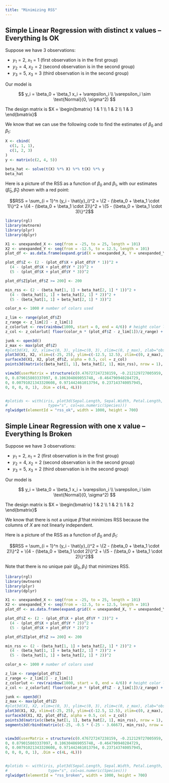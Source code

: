 ```yaml
---
title: "Minimizing RSS"
---
```


## Simple Linear Regression with distinct x values -- Everything Is OK

Suppose we have 3 observations:

 * $y_1 = 2$, $x_1 = 1$ (first observation is in the first group)
 * $y_2 = 4$, $x_2 = 2$ (second observation is in the second group)
 * $y_3 = 5$, $x_3 = 3$ (third observation is in the second group)

Our model is

$$
y_i = \beta_0 + \beta_1 x_i + \varepsilon_i \\
\varepsilon_i \sim \text{Normal}(0, \sigma^2)
$$

The design matrix is $X = \begin{bmatrix} 1 & 1 \\ 1 & 2 \\ 1 & 3 \end{bmatrix}$

We know that we can use the following code to find the estimates of $\beta_0$ and $\beta_1$:

```r
X <- cbind(
  c(1, 1, 1),
  c(1, 2, 3)
)
y <- matrix(c(2, 4, 5))

beta_hat <- solve(t(X) %*% X) %*% t(X) %*% y
beta_hat
```

Here is a picture of the RSS as a function of $\beta_0$ and $\beta_1$, with our estimates $(\hat{\beta}_0, \hat{\beta}_1)$ shown with a red point:

$$RSS = \sum_{i = 1}^n (y_i - \hat{y}_i)^2 = \{2 - (\beta_0 + \beta_1 \cdot 1)\}^2 + \{4 - (\beta_0 + \beta_1 \cdot 2)\}^2 + \{5 - (\beta_0 + \beta_1 \cdot 3)\}^2$$


```r
library(rgl)
library(mvtnorm)
library(plyr)
library(dplyr)
```

```r
X1 <- unexpanded_X <- seq(from = -25, to = 25, length = 101)
X2 <- unexpanded_Y <- seq(from = -12.5, to = 12.5, length = 101)
plot_df <- as.data.frame(expand.grid(X = unexpanded_X, Y = unexpanded_Y))

plot_df$Z <- (2 - (plot_df$X + plot_df$Y * 1))^2 + 
  (4 - (plot_df$X + plot_df$Y * 2))^2 +
  (5 - (plot_df$X + plot_df$Y * 3))^2

plot_df$Z[plot_df$Z >= 200] <- 200

min_rss <- (2 - (beta_hat[1, 1] + beta_hat[2, 1] * 1))^2 + 
  (4 - (beta_hat[1, 1] + beta_hat[2, 1] * 2))^2 +
  (5 - (beta_hat[1, 1] + beta_hat[2, 1] * 3))^2

color_n <- 1000 # number of colors used

z_lim <- range(plot_df$Z)
z_range <- z_lim[2] - z_lim[1]
z_colorlut <- rev(rainbow(1000, start = 0, end = 4/6)) # height color lookup table
z_col <- z_colorlut[ floor(color_n * (plot_df$Z - z_lim[1])/z_range) + 1 ]

junk <- open3d()
z_max <- max(plot_df$Z)
#plot3d(X1, X2, xlim=c(0, 3), ylim=c(0, 3), zlim=c(0, z_max), zlab="obs. 3", xlab = "obs. 1", ylab = "obs. 2", mouseMode = "zAxis", type = "s")
plot3d(X1, X2, xlim=c(-25, 25), ylim=c(-12.5, 12.5), zlim=c(0, z_max), zlab="RSS", xlab = "B_0", ylab = "B_1", mouseMode = "zAxis")
surface3d(X1, X2, plot_df$Z, alpha = 0.5, col = z_col)
points3d(matrix(c(beta_hat[1, 1], beta_hat[2, 1], min_rss), nrow = 1), col = z_colorlut[1000], size = 8.0)

view3d(userMatrix = structure(c(0.476727247238159, -0.212129727005959, 0.853072345256805, 
0, 0.879015803337097, 0.106304869055748, -0.464790940284729, 
0, 0.00791021343320608, 0.971442461013794, 0.237143740057945, 
0, 0, 0, 0, 1), .Dim = c(4L, 4L)))


#plotids <- with(iris, plot3d(Sepal.Length, Sepal.Width, Petal.Length, 
#                  type="s", col=as.numeric(Species)))
rglwidget(elementId = "rss_ok", width = 1000, height = 700)
```




## Simple Linear Regression with one x value -- Everything Is Broken

Suppose we have 3 observations:

 * $y_1 = 2$, $x_1 = 2$ (first observation is in the first group)
 * $y_2 = 4$, $x_2 = 2$ (second observation is in the second group)
 * $y_3 = 5$, $x_3 = 2$ (third observation is in the second group)

Our model is

$$
y_i = \beta_0 + \beta_1 x_i + \varepsilon_i \\
\varepsilon_i \sim \text{Normal}(0, \sigma^2)
$$

The design matrix is $X = \begin{bmatrix} 1 & 2 \\ 1 & 2 \\ 1 & 2 \end{bmatrix}$

We know that there is not a unique $\hat{\beta}$ that minimizes RSS because the columns of $X$ are not linearly independent.

Here is a picture of the RSS as a function of $\beta_0$ and $\beta_1$:

$$RSS = \sum_{i = 1}^n (y_i - \hat{y}_i)^2 = \{2 - (\beta_0 + \beta_1 \cdot 2)\}^2 + \{4 - (\beta_0 + \beta_1 \cdot 2)\}^2 + \{5 - (\beta_0 + \beta_1 \cdot 2)\}^2$$

Note that there is no unique pair $(\beta_0, \beta_1)$ that minimizes RSS.

```r
library(rgl)
library(mvtnorm)
library(plyr)
library(dplyr)
```

```r
X1 <- unexpanded_X <- seq(from = -25, to = 25, length = 101)
X2 <- unexpanded_Y <- seq(from = -12.5, to = 12.5, length = 101)
plot_df <- as.data.frame(expand.grid(X = unexpanded_X, Y = unexpanded_Y))

plot_df$Z <- (2 - (plot_df$X + plot_df$Y * 2))^2 + 
  (4 - (plot_df$X + plot_df$Y * 2))^2 +
  (5 - (plot_df$X + plot_df$Y * 2))^2

plot_df$Z[plot_df$Z >= 200] <- 200

min_rss <- (2 - (beta_hat[1, 1] + beta_hat[2, 1] * 2))^2 + 
  (4 - (beta_hat[1, 1] + beta_hat[2, 1] * 2))^2 +
  (5 - (beta_hat[1, 1] + beta_hat[2, 1] * 2))^2

color_n <- 1000 # number of colors used

z_lim <- range(plot_df$Z)
z_range <- z_lim[2] - z_lim[1]
z_colorlut <- rev(rainbow(1000, start = 0, end = 4/6)) # height color lookup table
z_col <- z_colorlut[ floor(color_n * (plot_df$Z - z_lim[1])/z_range) + 1 ]

junk <- open3d()
z_max <- max(plot_df$Z)
#plot3d(X1, X2, xlim=c(0, 3), ylim=c(0, 3), zlim=c(0, z_max), zlab="obs. 3", xlab = "obs. 1", ylab = "obs. 2", mouseMode = "zAxis", type = "s")
plot3d(X1, X2, xlim=c(-25, 25), ylim=c(-12.5, 12.5), zlim=c(0, z_max), zlab="RSS", xlab = "B_0", ylab = "B_1", mouseMode = "zAxis")
surface3d(X1, X2, plot_df$Z, alpha = 0.5, col = z_col)
points3d(matrix(c(beta_hat[1, 1], beta_hat[2, 1], min_rss), nrow = 1), col = z_colorlut[1000], size = 8.0)
segments3d(rbind(matrix(c(-25, -0.5 * (-25 - 3.6667), min_rss), nrow = 1), matrix(c(25, -0.5 * (25 - 3.6667), min_rss), nrow = 1)), col = z_colorlut[1000], lwd = 8.0)


view3d(userMatrix = structure(c(0.476727247238159, -0.212129727005959, 0.853072345256805, 
0, 0.879015803337097, 0.106304869055748, -0.464790940284729, 
0, 0.00791021343320608, 0.971442461013794, 0.237143740057945, 
0, 0, 0, 0, 1), .Dim = c(4L, 4L)))


#plotids <- with(iris, plot3d(Sepal.Length, Sepal.Width, Petal.Length, 
#                  type="s", col=as.numeric(Species)))
rglwidget(elementId = "rss_broken", width = 1000, height = 700)
```



